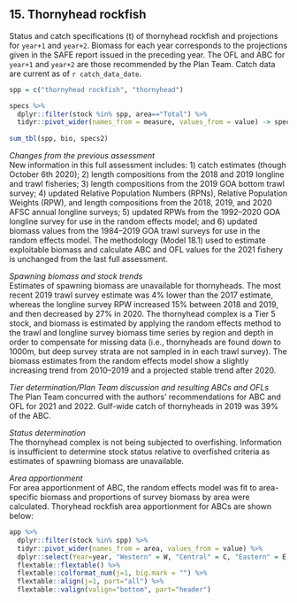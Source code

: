 ## 15. Thornyhead rockfish
Status and catch specifications (t) of thornyhead rockfish and projections for `year+1` and `year+2`. 
Biomass for each year corresponds to the projections given in the SAFE report issued in the preceding year. 
The OFL and ABC for `year+1` and `year+2` are those recommended by the Plan Team. 
Catch data are current as of `r catch_data_date`. 

```r
spp = c("thornyhead rockfish", "thornyhead")

specs %>% 
  dplyr::filter(stock %in% spp, area=="Total") %>% 
  tidyr::pivot_wider(names_from = measure, values_from = value) -> specs2
  
sum_tbl(spp, bio, specs2)
```

*Changes from the previous assessment*  
New information in this full assessment includes: 1) catch estimates (though October 6th 2020); 2) length compositions from the 2018 and 2019 longline and trawl fisheries; 3) length compositions from the 2019 GOA bottom trawl survey; 4) updated Relative Population Numbers (RPNs), Relative Population Weights (RPW), and length compositions from the 2018, 2019, and 2020 AFSC annual longline surveys; 5) updated RPWs from the 1992–2020 GOA longline survey for use in the random effects model; and 6) updated biomass values from the 1984–2019 GOA trawl surveys for use in the random effects model.
The methodology (Model 18.1) used to estimate exploitable biomass and calculate ABC and OFL values for the 2021 fishery is unchanged from the last full assessment.

*Spawning biomass and stock trends*  
Estimates of spawning biomass are unavailable for thornyheads. 
The most recent 2019 trawl survey estimate was 4% lower than the 2017 estimate, whereas the longline survey RPW increased 15% between 2018 and 2019, and then decreased by 27% in 2020. 
The thornyhead complex is a Tier 5 stock, and biomass is estimated by applying the random effects method to the trawl and longline survey biomass time series by region and depth in order to compensate for missing data (i.e., thornyheads are found down to 1000m, but deep survey strata are not sampled in in each trawl survey). 
The biomass estimates from the random effects model show a slightly increasing trend from 2010–2019 and a projected stable trend after 2020.

*Tier determination/Plan Team discussion and resulting ABCs and OFLs*  
The Plan Team concurred with the authors’ recommendations for ABC and OFL for 2021 and 2022. Gulf-wide catch of thornyheads in 2019 was 39% of the ABC.

*Status determination*  
The thornyhead complex is not being subjected to overfishing. 
Information is insufficient to determine stock status relative to overfished criteria as estimates of spawning biomass are unavailable.

*Area apportionment*  
For area apportionment of ABC, the random effects model was fit to area-specific biomass and proportions of survey biomass by area were calculated. 
Thoryhead rockfish area apportionment for ABCs are shown below:

```r
app %>% 
  dplyr::filter(stock %in% spp) %>% 
  tidyr::pivot_wider(names_from = area, values_from = value) %>% 
  dplyr::select(Year=year, "Western" = W, "Central" = C, "Eastern" = E, Total ) %>% 
  flextable::flextable() %>% 
  flextable::colformat_num(j=1, big.mark = "") %>% 
  flextable::align(j=1, part="all") %>% 
  flextable::valign(valign="bottom", part="header")
```

